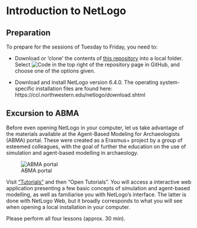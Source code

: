 # Introduction to NetLogo {#dev-netlogo-intro}

## Preparation

To prepare for the sessions of Tuesday to Friday, you need to:

- Download or 'clone' the contents of [this repository](https://github.com/CoDArchLab-ABM/course-guide/) into a local folder. Select ![Code](assets/images/Code-button.png) in the top right of the repository page in GitHub, and choose one of the options given.

- Download and install NetLogo version 6.4.0. The operating system-specific installation files are found here: https://ccl.northwestern.edu/netlogo/download.shtml

## Excursion to ABMA

Before even opening NetLogo in your computer, let us take advantage of the materials available at the Agent-Based Modeling for Archaeologists (ABMA) portal. These were created as a Erasmus+ project by a group of esteemed colleagues, with the goal of further the education on the use of simulation and agent-based modelling in archaeology. 

![ABMA portal](assets/images/ABMA-portal.png)

Visit ["Tutorials"](https://abmarchaeologists.github.io/ABMA_website/#/about-tutorial) and then "Open Tutorials". You will access a interactive web application presenting a few basic concepts of simulation and agent-based modelling, as well as familiarise you with NetLogo's interface. The latter is done with NetLogo Web, but it broadly corresponds to what you will see when opening a local installation in your computer. 

Please perform all four lessons (approx. 30 min).
